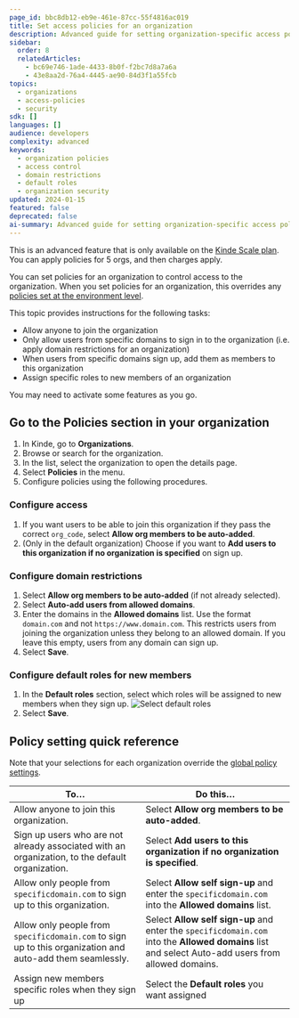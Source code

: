 ```yaml
---
page_id: bbc8db12-eb9e-461e-87cc-55f4816ac019
title: Set access policies for an organization
description: Advanced guide for setting organization-specific access policies including domain restrictions, auto-addition rules, and default role assignments for new members.
sidebar:
  order: 8
  relatedArticles:
    - bc69e746-1ade-4433-8b0f-f2bc7d8a7a6a
    - 43e8aa2d-76a4-4445-ae90-84d3f1a55fcb
topics:
  - organizations
  - access-policies
  - security
sdk: []
languages: []
audience: developers
complexity: advanced
keywords:
  - organization policies
  - access control
  - domain restrictions
  - default roles
  - organization security
updated: 2024-01-15
featured: false
deprecated: false
ai-summary: Advanced guide for setting organization-specific access policies including domain restrictions, auto-addition rules, and default role assignments for new members.
---
```


<Aside type="upgrade">

This is an advanced feature that is only available on the [Kinde Scale plan](https://kinde.com/pricing/). You can apply policies for 5 orgs, and then charges apply.

</Aside>

You can set policies for an organization to control access to the organization. When you set policies for an organization, this overrides any [policies set at the environment level](/build/set-up-options/access-policies/).

This topic provides instructions for the following tasks:

- Allow anyone to join the organization
- Only allow users from specific domains to sign in to the organization (i.e. apply domain restrictions for an organization)
- When users from specific domains sign up, add them as members to this organization
- Assign specific roles to new members of an organization

You may need to activate some features as you go.

## Go to the Policies section in your organization

1. In Kinde, go to **Organizations**.
2. Browse or search for the organization.
3. In the list, select the organization to open the details page.
4. Select **Policies** in the menu.
5. Configure policies using the following procedures.

### Configure access

1. If you want users to be able to join this organization if they pass the correct `org_code`, select **Allow org members to be auto-added**.
2. (Only in the default organization) Choose if you want to **Add users to this organization if no organization is specified** on sign up.

### Configure domain restrictions

1. Select **Allow org members to be auto-added** (if not already selected). 
2. Select **Auto-add users from allowed domains**.
3. Enter the domains in the **Allowed domains** list. Use the format `domain.com` and not `https://www.domain.com`. This restricts users from joining the organization unless they belong to an allowed domain. If you leave this empty, users from any domain can sign up.
4. Select **Save**.

### Configure default roles for new members

1. In the **Default roles** section, select which roles will be assigned to new members when they sign up.
![Select default roles](https://imagedelivery.net/skPPZTHzSlcslvHjesZQcQ/6fc3e960-8bfe-427e-1e34-051b515aa600/public)
2. Select **Save**.

## Policy setting quick reference

Note that your selections for each organization override the [global policy settings](/build/set-up-options/access-policies/).

| To…                                                                                                       | Do this…                                                                                                                                           |
| --------------------------------------------------------------------------------------------------------- | -------------------------------------------------------------------------------------------------------------------------------------------------- |
| Allow anyone to join this organization.                                                             | Select **Allow org members to be auto-added**.                                                                                                                     |
| Sign up users who are not already associated with an organization, to the default organization.           | Select **Add users to this organization if no organization is specified**.                                                                         |
| Allow only people from `specificdomain.com` to sign up to this organization.                              | Select **Allow self sign-up** and enter the `specificdomain.com` into the **Allowed domains** list.                                                |
| Allow only people from `specificdomain.com` to sign up to this organization and auto-add them seamlessly. | Select **Allow self sign-up** and enter the `specificdomain.com` into the **Allowed domains** list and select Auto-add users from allowed domains. |
| Assign new members specific roles when they sign up                                                        | Select the **Default roles** you want assigned
